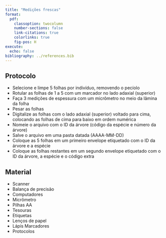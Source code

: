```yaml
---
title: "Medições frescas"
format:
  pdf:
    classoption: twocolumn
    number-sections: false
    link-citations: true
    colorlinks: true
    fig-pos: H
execute:
  echo: false
bibliography: ../references.bib
---
```


## Protocolo

-   Selecione e limpe 5 folhas por indivíduo, removendo o pecíolo
-   Rotular as folhas de 1 a 5 com um marcador no lado adaxial (superior)
-   Faça 3 medições de espessura com um micrômetro no meio da lâmina da folha
-   Pesar as folhas
-   Digitalize as folhas com o lado adaxial (superior) voltado para cima, colocando as folhas de cima para baixo em ordem numérica
-   Nomeie o arquivo com o ID da árvore (código da espécie e número da árvore)
-   Salve o arquivo em uma pasta datada (AAAA-MM-DD)
-   Coloque as 5 folhas em um primeiro envelope etiquetado com o ID da árvore e a espécie
-   Coloque as folhas restantes em um segundo envelope etiquetado com o ID da árvore, a espécie e o código extra

## Material

-   Scanner
-   Balança de precisão
-   Computadores
-   Micrômetro
-   Pilhas AA
-   Tesouras
-   Etiquetas
-   Lenços de papel
-   Lápis Marcadores
-   Protocolos
